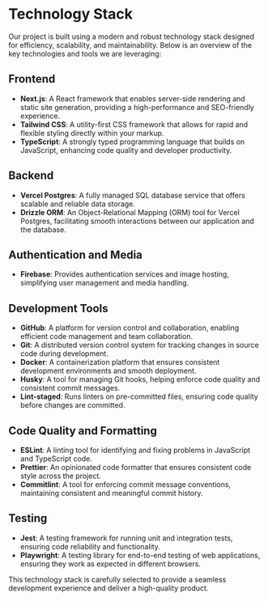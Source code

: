 # Technology Stack

Our project is built using a modern and robust technology stack designed for efficiency, scalability, and maintainability. Below is an overview of the key technologies and tools we are leveraging:

## Frontend

- **Next.js**: A React framework that enables server-side rendering and static site generation, providing a high-performance and SEO-friendly experience.
- **Tailwind CSS**: A utility-first CSS framework that allows for rapid and flexible styling directly within your markup.
- **TypeScript**: A strongly typed programming language that builds on JavaScript, enhancing code quality and developer productivity.

## Backend

- **Vercel Postgres**: A fully managed SQL database service that offers scalable and reliable data storage.
- **Drizzle ORM**: An Object-Relational Mapping (ORM) tool for Vercel Postgres, facilitating smooth interactions between our application and the database.

## Authentication and Media

- **Firebase**: Provides authentication services and image hosting, simplifying user management and media handling.

## Development Tools

- **GitHub**: A platform for version control and collaboration, enabling efficient code management and team collaboration.
- **Git**: A distributed version control system for tracking changes in source code during development.
- **Docker**: A containerization platform that ensures consistent development environments and smooth deployment.
- **Husky**: A tool for managing Git hooks, helping enforce code quality and consistent commit messages.
- **Lint-staged**: Runs linters on pre-committed files, ensuring code quality before changes are committed.

## Code Quality and Formatting

- **ESLint**: A linting tool for identifying and fixing problems in JavaScript and TypeScript code.
- **Prettier**: An opinionated code formatter that ensures consistent code style across the project.
- **Commitlint**: A tool for enforcing commit message conventions, maintaining consistent and meaningful commit history.

## Testing

- **Jest**: A testing framework for running unit and integration tests, ensuring code reliability and functionality.
- **Playwright**: A testing library for end-to-end testing of web applications, ensuring they work as expected in different browsers.

This technology stack is carefully selected to provide a seamless development experience and deliver a high-quality product.
